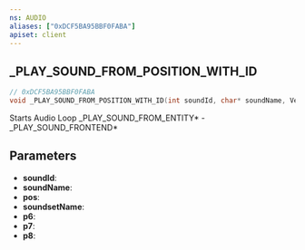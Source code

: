 ```yaml
---
ns: AUDIO
aliases: ["0xDCF5BA95BBF0FABA"]
apiset: client
---
```

## _PLAY_SOUND_FROM_POSITION_WITH_ID

```c
// 0xDCF5BA95BBF0FABA
void _PLAY_SOUND_FROM_POSITION_WITH_ID(int soundId, char* soundName, Vector3 pos, char* soundsetName, BOOL p6, int p7, BOOL p8);
```

Starts Audio Loop
_PLAY_SOUND_FROM_ENTITY* - _PLAY_SOUND_FRONTEND*

## Parameters
* **soundId**:
* **soundName**:
* **pos**:
* **soundsetName**:
* **p6**:
* **p7**:
* **p8**: